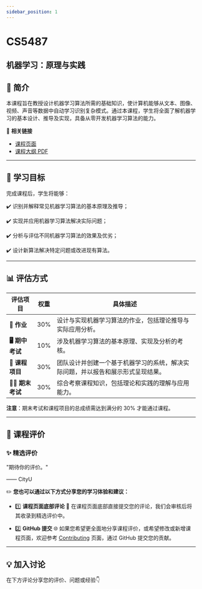 ```yaml
---
sidebar_position: 1
---
```


# CS5487
## 机器学习：原理与实践

## **📘 简介**
本课程旨在教授设计机器学习算法所需的基础知识，使计算机能够从文本、图像、视频、声音等数据中自动学习识别复杂模式。通过本课程，学生将全面了解机器学习的基本设计、推导及实现，具备从零开发机器学习算法的能力。

🔗 **相关链接**
- [课程页面](https://www.cityu.edu.hk/catalogue/pg/202425/course/CS5487.htm)
- [课程大纲 PDF](https://www.cityu.edu.hk/catalogue/pg/202425/course/CS5487.pdf)

---

## **🎯 学习目标**

完成课程后，学生将能够：

✔️ 识别并解释常见机器学习算法的基本原理及推导；

✔️ 实现并应用机器学习算法解决实际问题；

✔️ 分析与评估不同机器学习算法的效果及优劣；

✔️ 设计新算法解决特定问题或改进现有算法。

---

## **📊 评估方式**

| **评估项目**           | **权重** | **具体描述**                                                                                       |
|-----------------------|---------|---------------------------------------------------------------------------------------------------|
| **📝 作业**            | 30%     | 设计与实现机器学习算法的作业，包括理论推导与实际应用分析。                                             |
| **🖥️ 期中考试**        | 10%     | 涉及机器学习算法的基本原理、实现及分析的考核。                                                       |
| **📄 课程项目**         | 30%     | 团队设计并创建一个基于机器学习的系统，解决实际问题，并以报告和展示形式呈现结果。                        |
| **🧑‍💻 期末考试**       | 30%     | 综合考察课程知识，包括理论和实践的理解与应用能力。                                                    |

**注意**：期末考试和课程项目的总成绩需达到满分的 30% 才能通过课程。

---

## **💬 课程评价**

### ✨ **精选评价**
<div className={commentStyles.commentBox}>
    <p className={commentStyles.commentText}>
        "期待你的评价。"
    </p>
    <p className={commentStyles.commentAuthor}>—— CityU</p>
</div>

✏️ **您也可以通过以下方式分享您的学习体验和建议：**

- 1️⃣ **课程页面底部评论**
💬 在课程页面底部直接提交您的评论，我们会审核后将其收录到精选评价中。

- 2️⃣ **GitHub 提交**
🌐 如果您希望更全面地分享课程评价，或希望修改或新增课程页面，欢迎参考 [Contributing](/contributing) 页面，通过 GitHub 提交您的贡献。




---

## **💡 加入讨论**

在下方评论分享您的评价、问题或经验👇
<Utterances />